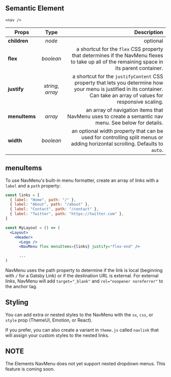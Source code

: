 
<Title type="nav-menu" title="NavMenu">
  <Styled.p>
    The NavMenu is a list of menu items that serves as your site's primary
    navigation.
  </Styled.p>

  <Styled.p>
    This component hides itself on mobile to make room for the MenuToggle component that controls mobile navigation. You can either use it as a <span>&#60;nav&#62;</span> element and nest your own components, or supply an array of menu items. NavMenu will format this array into a <span>&#60;ul&#62;</span> of links.
  </Styled.p>
</Title>

## Semantic Element

`<nav />`

| Props         |       Type        |                                                                                                                                                               Description |
| ------------- | :---------------: | ------------------------------------------------------------------------------------------------------------------------------------------------------------------------: |
| **children**  |      _node_       |                                                                                                                                                                  optional |
| **flex**      |     _boolean_     |                               a shortcut for the `flex` CSS property that determines if the NavMenu flexes to take up all of the remaining space in its parent container. |
| **justify**   | _string_, _array_ | a shortcut for the `justifyContent` CSS property that lets you determine how your menu is justified in its container. Can take an array of values for responsive scaling. |
| **menuItems** |      _array_      |                                                                      an array of navigation items that NavMenu uses to create a semantic nav menu. See below for details. |
| **width**     |     _boolean_     |                                               an optional width property that can be used for controlling split menus or adding horizontal scrolling. Defaults to `auto`. |

## menuItems

To use NavMenu's built-in menu formatter, create an array of links with a `label` and a `path` property:

```jsx
const links = [
  { label: "Home", path: "/" },
  { label: "About", path: "/about" },
  { label: "Contact", path: "/contact" },
  { label: "Twitter", path: "https://twitter.com" },
]

const MyLayout = () => (
  <Layout>
    <Header>
      <Logo />
      <NavMenu flex menuItems={links} justify="flex-end" />

      ...
)
```

NavMenu uses the path property to determine if the link is local (beginning with `/` for a Gatsby Link) or if the destination URL is external. For external links, NavMenu will add `target="_blank"` and `rel="noopener noreferrer"` to the anchor tag.

## Styling

You can add extra or nested styles to the NavMenu with the `sx`, `css`, or `style` prop (ThemeUI, Emotion, or React).

If you prefer, you can also create a variant in `theme.js` called `navlink` that will assign your custom styles to the nested links.

## NOTE

The Elements NavMenu does not yet support nested dropdown menus. This feature is coming soon.
